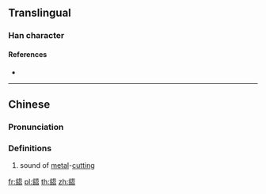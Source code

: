 {{character info/new}}
==Translingual==

===Han character===
{{Han char|rn=167|rad=金|as=09|sn=17|four=84162|canj=CTSR}}

====References====
* {{Han ref|kx=1314.170|dkj=40633|dj=1815.030|hdz=64228.060|uh=9363|ud=37731|bh=EEE9|bd=61161}}

----

==Chinese==
{{zh-forms}}

===Pronunciation===
{{zh-pron
|m=zhāo
|c=ziu1,ciu1
|h=pfs=
|md=
|mn=
|w=
|mc=y
|oc=y
|cat=n
}}

===Definitions===
{{zh-hanzi}}

# sound of [[metal]]-[[cutting]]

[[fr:鍣]]
[[pl:鍣]]
[[th:鍣]]
[[zh:鍣]]